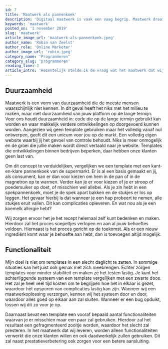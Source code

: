 ```yaml
---
id: 7
title: 'Maatwerk als pannenkoek'
description: 'Digitaal maatwerk is vaak een vaag begrip. Maatwerk draait om de duurzaamheid van jouw platform op de lange termijn. Denk hierbij aan een gemakkelijke doorontwikkeling. Lees hier wat ons maatwerk voor jou kan betekenen!!'
keywords: 'maatwerk'
posted_on: '1 november 2019'
slug: 'maatwerk'
article_image_url: 'maatwerk-als-pannenkoek.jpeg'
author_name: 'Robin van Zeelst'
author_role: 'Online Marketer'
author_image_url: 'robin.jpeg'
category_name: 'Programmeren'
category_slug: 'programmeren'
reading_time: 3
article_intro: 'Recentelijk stelde ik de vraag wat het maatwerk dat wij leveren precies inhoudt. Maatwerk is natuurlijk geen begrip met één precieze betekenis. Het is zowel een ervaring als een gedachte-uiting die wij in kaart brengen, via bijvoorbeeld een website. Onze websites en apps zijn een podium waarmee wij onze kwaliteit kunnen laten zien naar de buitenwereld. We streven ernaar onze ambities na te jagen en delen deze gedachte ook graag met jullie. Dit klinkt natuurlijk allemaal wel héél cheesy. En nu hoor ik je zeggen, gaan jullie mij nog vertellen wat maatwerk is?'
---
```



## Duurzaamheid
Maatwerk is een vorm van duurzaamheid die de meeste mensen waarschijnlijk niet kennen. In dit geval heeft het niks met het milieu te maken, maar met duurzaamheid van jouw platform op de lange termijn. Voor ons houdt duurzaamheid in: code die op de lange termijn gebruikt kan worden en waar makkelijk verdere ontwikkelingen op doorgevoerd kunnen worden. Aangezien wij geen template gebruiken maar het volledig vanaf nul ontwerpen, geeft dit een unicum voor jou op de markt. Een volledig eigen website waarbij jij het gevoel van controle behoudt. Niks is meer onmogelijk en de groei die jullie maken wordt direct vertaald naar je website. Templates die ontwikkelingen binnen bedrijven beperken, daar hebben onze klanten geen last van.

Om dit concept te verduidelijken, vergelijken we een template met een kant-en-klare pannenkoek van de supermarkt. Er is al een basis gemaakt en jij, als consument, kan er dan voor kiezen om hem in de pan of in de magnetron op te warmen. Verder kan je er voor kiezen of je er stroop of poedersuiker op doet, of misschien wel allebei. Als je zin hebt in een spekpannenkoek, moet je de spek apart bakken en de stukjes er los op leggen. Het gevaar hierbij is dat wanneer je een hap probeert te nemen, alle stukjes eruit vallen. Dit kan complicaties opleveren. En wat nou als je een koemelk allergie hebt?

Wij zorgen ervoor het je het recept helemaal zelf kunt bedenken en maken. Hierdoor zal het proces soepeltjes verlopen en aan al jouw behoeftes voldoen. Hiernaast is het proces gericht op de toekomst. Als er een nieuw ingrediënt komt waar je behoefte aan hebt, dan is toevoegen altijd mogelijk.

## Functionaliteit
Mijn doel is niet om templates in een slecht daglicht te zetten. In sommige situaties kan het juist ook gemak met zich meebrengen. Echter zorgen templates voor minder stabiliteit en maken ze het testen lastig. Je kunt het achterliggende systeem van een template vergelijken met een zwarte doos. Het zal je heel veel tijd kosten om te begrijpen hoe het in elkaar is gezet, waardoor het opsporen van complicaties lastig kan zijn. Wanneer wij een maatwerkoplossing verzorgen, kennen wij het systeem door en door, waardoor alles goed op elkaar aan zal sluiten. Wanneer er een bug opduikt, lossen wij dit zo voor je op.

Daarnaast bevat een template een vooraf bepaald aantal functionaliteiten waarvan je er misschien maar een paar zal gebruiken. Hierdoor zal het resultaat een gefragmenteerd zooitje worden, waardoor het slecht zal presteren. In het maatwerk dat wij leveren, worden alleen functionaliteiten verwerkt die onze klanten willen en ook daadwerkelijk zullen gebruiken. Dit zal naast prestatieverbetering ook zorgen voor een betere aansluiting.
